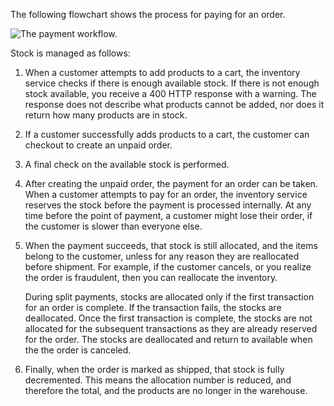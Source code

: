 The following flowchart shows the process for paying for an order.

![The payment workflow.](/assets/payment-workflow-1.png)

Stock is managed as follows:

1. When a customer attempts to add products to a cart, the inventory service checks if there is enough available stock. If there is not enough stock available, you receive a 400 HTTP response with a warning. The response does not describe what products cannot be added, nor does it return how many products are in stock.
2. If a customer successfully adds products to a cart, the customer can checkout to create an unpaid order.
3. A final check on the available stock is performed.
4. After creating the unpaid order, the payment for an order can be taken. When a customer attempts to pay for an order, the inventory service reserves the stock before the payment is processed internally. At any time before the point of payment, a customer might lose their order, if the customer is slower than everyone else.
5. When the payment succeeds, that stock is still allocated, and the items belong to the customer, unless for any reason they are reallocated before shipment. For example, if the customer cancels, or you realize the order is fraudulent, then you can reallocate the inventory.

    During split payments, stocks are allocated only if the first transaction for an order is complete. If the transaction fails, the stocks are deallocated. Once the first transaction is complete, the stocks are not allocated for the subsequent transactions as they are already reserved for the order. The stocks are deallocated and return to available when the the order is canceled.

6. Finally, when the order is marked as shipped, that stock is fully decremented. This means the allocation number is reduced, and therefore the total, and the products are no longer in the warehouse.

